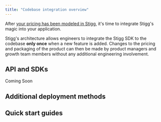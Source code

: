 ```yaml
---
title: "Codebase integration overview"
---
```


After [your pricing has been modeled in Stigg](/modeling-your-pricing), it's time to integrate Stigg's magic into your application.

Stigg's architecture allows engineers to integrate the Stigg SDK to the codebase **only once** when a new feature is added. Changes to the pricing and packaging of the product can then be made by product managers and growth team members without any additional engineering involvement.

## API and SDKs


<CardGroup cols={2}>
    <Card title="Backend"></Card>
    <Card title="Frontend"></Card>
    <Card title="Node.js" href="/nodejs-sdk" icon="node"></Card>
    <Card title="Javascript" href="/javascript-sdk" icon="js"></Card> 
    <Card title="Python" href="/python-sdk" icon="python"></Card>  
    <Card title="React" href="/react-sdk" icon="react"></Card>
    <Card title="Ruby" href="/ruby-sdk" icon="gem"></Card>
    <Card title="Vue" href="/vuejs" icon="vuejs"></Card>
    <Card title="Go" href="/go-sdk" icon="golang"></Card>
    <Card title="Next.js" href="/nextjs" icon="n"></Card>
    <Card title="GraphQL" href="/graphql-api" ></Card>
    <Card title="Wordpress" href="/html" icon="wordpress"></Card>
    <Card title="Java" icon="java"> Coming Soon</Card>
</CardGroup>                                                                                                                                                                                                                                                                                                                             

  
## Additional deployment methods

<Card title="Additional deployment methods" href="/additional-deployment-methods" icon="rocket"></Card>

  
## Quick start guides

<Card title="Quick start guides" href="/quick-start-guides-overview" icon="stopwatch"></Card>
